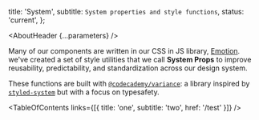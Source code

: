 

  title: 'System',
  subtitle: `System properties and style functions`,
  status: 'current',
};

<Meta title="Foundations/System/About" />

<AboutHeader {...parameters} />

Many of our components are written in our CSS in JS library, [Emotion](https://emotion.sh/). we've created a set of style utilities that we call **System Props** to improve reusability, predictability, and standardization across our design system.

These functions are built with [`@codecademy/variance`](https://github.com/Codecademy/gamut/tree/main/packages/variance): a library inspired by [`styled-system`](https://styled-system.com/) but with a focus on typesafety.

<TableOfContents links={[{ title: 'one', subtitle: 'two', href: '/test' }]} />
